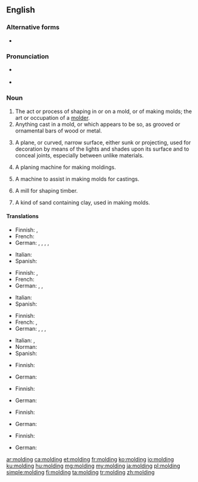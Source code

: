 ==English==

===Alternative forms===
* {{l|en|moulding}} {{qualifier|mainly UK}}

===Pronunciation===
* {{a|UK}} {{IPA|/ˈməʊl.dɪŋ/|lang=en}}
* {{a|US}} {{IPA|/ˈmoʊl.dɪŋɡ/|lang=en}}

===Noun===
{{en-noun}}

# The act or process of shaping in or on a mold, or of making molds; the art or occupation of a [[molder]].
# Anything cast in a mold, or which appears to be so, as grooved or ornamental bars of wood or metal.
# {{lb|en|architecture}} A plane, or curved, narrow surface, either sunk or projecting, used for decoration by means of the lights and shades upon its surface and to conceal joints, especially between unlike materials.
# {{lb|en|woodwork}} A planing machine for making moldings.
# {{lb|en|founding}} A machine to assist in making molds for castings.
# {{lb|en|milling}} A mill for shaping timber.
# {{lb|en|founding}} A kind of sand containing clay, used in making molds.

====Translations====
{{trans-top|act or process of shaping in a mold}}
* Finnish: {{t+|fi|valaminen}}, {{t+|fi|valu}}
* French: {{t+|fr|moulage|m}}
* German: {{t|de|Abformen|n}}, {{t+|de|Formen|n}}, {{t|de|Formung|f}}, {{t|de|Ausformung|f}}, {{t|de|Formverfahren|n}}
{{trans-mid}}
* Italian: {{t+|it|cimasa|f}}
* Spanish: {{t+|es|moldeado|m}}
{{trans-bottom}}

{{trans-top|anything cast in a mold}}
* Finnish: {{t+|fi|valos}}, {{t+|fi|valu}}
* French: {{t+|fr|moulage|m}}
* German: {{t+|de|Guss|m}}, {{t|de|Spritzling|m}}, {{t|de|Gussstück|n}}
{{trans-mid}}
* Italian: {{t+|it|cimasa|f}}
* Spanish: {{t+|es|moldura|f}}
{{trans-bottom}}

{{trans-top|architecture: narrow decorative surface}}
* Finnish: {{t+|fi|lista}}
* French: {{t+|fr|moulure|f}}, {{t+|fr|modénature|f}}
* German: {{t+|de|Leiste|f}}, {{t|de|Profilleiste|f}}, {{t+|de|Profil|n}} , {{t+|de|Zierleiste|f}}
{{trans-mid}}
* Italian: {{t+|it|cimasa|f}}, {{t+|it|modanatura|f}}
* Norman: {{t|nrf|moûleuse|f}}
* Spanish: {{t+|es|moldura|f}}
{{trans-bottom}}

{{trans-top|planing machine}}
* Finnish: {{t|fi|muotohöylä}}
{{trans-mid}}
* German: {{t|de|Profilhobel|m}}
{{trans-bottom}}

{{trans-top|machine to assist in making molds}}
* Finnish: {{t|fi|muottikone}}
{{trans-mid}}
* German: {{t+|de|Formmaschine|f}}
{{trans-bottom}}

{{trans-top|mill for shaping timber}}
* Finnish: {{t|fi|muotojyrsin}}
{{trans-mid}}
* German: {{t|de|Profilfräse|f}}
{{trans-bottom}}

{{trans-top|founding: sand used for making molds}}
* Finnish: {{t|fi|valuhiekka}}
{{trans-mid}}
* German: {{t|de|Formsand|m}}
{{trans-bottom}}

[[ar:molding]]
[[ca:molding]]
[[et:molding]]
[[fr:molding]]
[[ko:molding]]
[[io:molding]]
[[ku:molding]]
[[hu:molding]]
[[mg:molding]]
[[my:molding]]
[[ja:molding]]
[[pl:molding]]
[[simple:molding]]
[[fi:molding]]
[[ta:molding]]
[[tr:molding]]
[[zh:molding]]